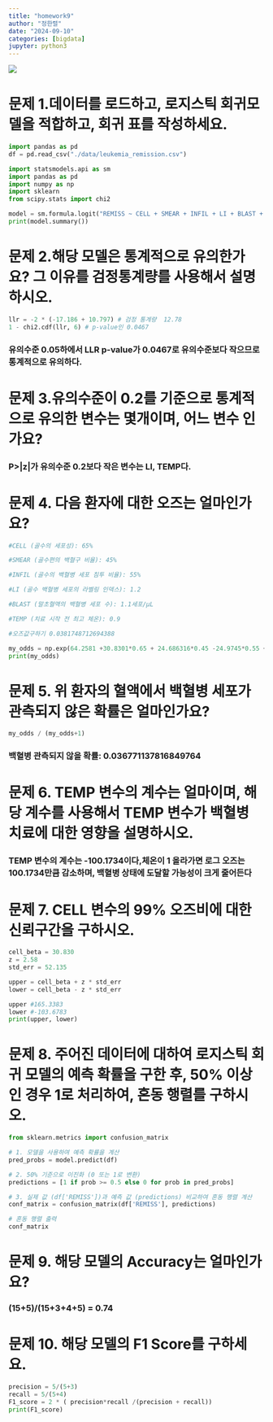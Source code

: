 ```yaml
---
title: "homework9"
author: "정한렬"
date: "2024-09-10"
categories: [bigdata]
jupyter: python3
---
```


![](youn66.gif)

# 문제 1.데이터를 로드하고, 로지스틱 회귀모델을 적합하고, 회귀 표를 작성하세요.

```python
import pandas as pd
df = pd.read_csv("./data/leukemia_remission.csv")

import statsmodels.api as sm
import pandas as pd
import numpy as np
import sklearn
from scipy.stats import chi2

model = sm.formula.logit("REMISS ~ CELL + SMEAR + INFIL + LI + BLAST + TEMP",data=df).fit()
print(model.summary())
```

# 문제 2.해당 모델은 통계적으로 유의한가요? 그 이유를 검정통계량를 사용해서 설명하시오.

```python
llr = -2 * (-17.186 + 10.797) # 검정 통계량  12.78
1 - chi2.cdf(llr, 6) # p-value인 0.0467
```
### 유의수준 0.05하에서 LLR p-value가 0.0467로 유의수준보다 작으므로 통계적으로 유의하다.



# 문제 3.유의수준이 0.2를 기준으로 통계적으로 유의한 변수는 몇개이며, 어느 변수 인가요?

### P>|z|가 유의수준 0.2보다 작은 변수는 LI, TEMP다.

# 문제 4. 다음 환자에 대한 오즈는 얼마인가요?
```python
#CELL (골수의 세포성): 65%

#SMEAR (골수편의 백혈구 비율): 45%

#INFIL (골수의 백혈병 세포 침투 비율): 55%

#LI (골수 백혈병 세포의 라벨링 인덱스): 1.2

#BLAST (말초혈액의 백혈병 세포 수): 1.1세포/μL

#TEMP (치료 시작 전 최고 체온): 0.9

#오즈값구하기 0.0381748712694388

my_odds = np.exp(64.2581 +30.8301*0.65 + 24.686316*0.45 -24.9745*0.55 +4.3605*1.2 -0.0115*1.1 -100.1734*0.9)
print(my_odds)
```

# 문제 5. 위 환자의 혈액에서 백혈병 세포가 관측되지 않은 확률은 얼마인가요?

```python
my_odds / (my_odds+1)
```
### 백혈병 관측되지 않을 확률: 0.036771137816849764


# 문제 6. TEMP 변수의 계수는 얼마이며, 해당 계수를 사용해서 TEMP 변수가 백혈병 치료에 대한 영향을 설명하시오.

### TEMP 변수의 계수는 -100.1734이다,체온이 1 올라가면 로그 오즈는 100.1734만큼 감소하며, 백혈병 상태에 도달할 가능성이 크게 줄어든다

# 문제 7. CELL 변수의 99% 오즈비에 대한 신뢰구간을 구하시오.

```python
cell_beta = 30.830
z = 2.58
std_err = 52.135

upper = cell_beta + z * std_err
lower = cell_beta - z * std_err

upper #165.3383
lower #-103.6783
print(upper, lower)
```

# 문제 8. 주어진 데이터에 대하여 로지스틱 회귀 모델의 예측 확률을 구한 후, 50% 이상인 경우 1로 처리하여, 혼동 행렬를 구하시오.

```python
from sklearn.metrics import confusion_matrix

# 1. 모델을 사용하여 예측 확률을 계산
pred_probs = model.predict(df)

# 2. 50% 기준으로 이진화 (0 또는 1로 변환)
predictions = [1 if prob >= 0.5 else 0 for prob in pred_probs]

# 3. 실제 값 (df['REMISS'])과 예측 값 (predictions) 비교하여 혼동 행렬 계산
conf_matrix = confusion_matrix(df['REMISS'], predictions)

# 혼동 행렬 출력
conf_matrix
```

# 문제 9. 해당 모델의 Accuracy는 얼마인가요?

### (15+5)/(15+3+4+5) = 0.74

# 문제 10. 해당 모델의 F1 Score를 구하세요.

```python
precision = 5/(5+3)
recall = 5/(5+4)
F1_score = 2 * ( precision*recall /(precision + recall))
print(F1_score)
```

